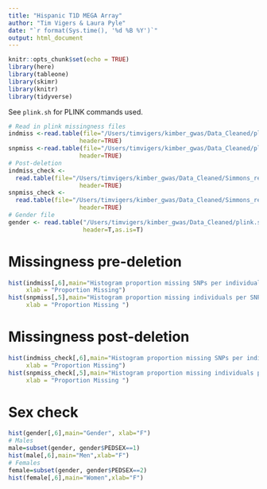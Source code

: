 ```yaml
---
title: "Hispanic T1D MEGA Array"
author: "Tim Vigers & Laura Pyle"
date: "`r format(Sys.time(), '%d %B %Y')`"
output: html_document
---
```


```r
knitr::opts_chunk$set(echo = TRUE)
library(here)
library(tableone)
library(skimr)
library(knitr)
library(tidyverse)
```

See ```plink.sh``` for PLINK commands used.

```r
# Read in plink missingness files
indmiss <-read.table(file="/Users/timvigers/kimber_gwas/Data_Cleaned/plink.imiss",
                    header=TRUE)
snpmiss <-read.table(file="/Users/timvigers/kimber_gwas/Data_Cleaned/plink.lmiss",
                    header=TRUE)
# Post-deletion
indmiss_check <-
  read.table(file="/Users/timvigers/kimber_gwas/Data_Cleaned/Simmons_redo_check_miss.imiss",
                    header=TRUE)
snpmiss_check <-
  read.table(file="/Users/timvigers/kimber_gwas/Data_Cleaned/Simmons_redo_check_miss.lmiss",
                    header=TRUE)
# Gender file
gender <- read.table("/Users/timvigers/kimber_gwas/Data_Cleaned/plink.sexcheck",
                     header=T,as.is=T)
```

# Missingness pre-deletion

```r
hist(indmiss[,6],main="Histogram proportion missing SNPs per individual",
     xlab = "Proportion Missing")
hist(snpmiss[,5],main="Histogram proportion missing individuals per SNP",
     xlab = "Proportion Missing ") 
```

# Missingness post-deletion

```r
hist(indmiss_check[,6],main="Histogram proportion missing SNPs per individual",
     xlab = "Proportion Missing")
hist(snpmiss_check[,5],main="Histogram proportion missing individuals per SNP",
     xlab = "Proportion Missing ") 
```

# Sex check

```r
hist(gender[,6],main="Gender", xlab="F")
# Males
male=subset(gender, gender$PEDSEX==1)
hist(male[,6],main="Men",xlab="F")
# Females
female=subset(gender, gender$PEDSEX==2)
hist(female[,6],main="Women",xlab="F")
```